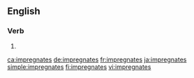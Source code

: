 {{also|imprégnâtes}}
==English==

===Verb===
{{head|en|verb form}}

# {{en-third-person singular of|impregnate}}

[[ca:impregnates]]
[[de:impregnates]]
[[fr:impregnates]]
[[ja:impregnates]]
[[simple:impregnates]]
[[fi:impregnates]]
[[vi:impregnates]]